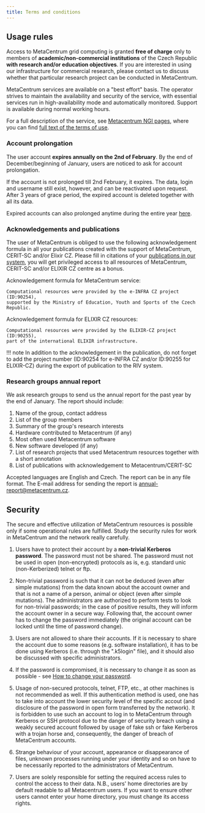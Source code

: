 ```yaml
---
title: Terms and conditions
---
```

## Usage rules

Access to MetaCentrum grid computing is granted **free of charge** only to members of **academic/non-commercial institutions** of the Czech Republic **with research and/or education objectives**. If you are interested in using our infrastructure for commercial research, please contact us to discuss whether that particular research project can be conducted in MetaCentrum.

MetaCentrum services are available on a "best effort" basis. The operator strives to maintain the availability and security of the service, with essential services run in high-availability mode and automatically monitored. Support is available during normal working hours.

For a full description of the service, see [Metacentrum NGI pages](https://www.metacentrum.cz), where you can find [full text of the terms of use](https://www.metacentrum.cz/en/about/rules/).

### Account prolongation

The user account **expires annually on the 2nd of February**. By the end of December/beginning of January, users are noticed to ask for account prolongation.

If the account is not prolonged till 2nd February, it expires. The data, login and username still exist, however, and can be reactivated upon request. After 3 years of grace period, the expired account is deleted together with all its data.

Expired accounts can also prolonged anytime during the entire year [here](https://metavo.metacentrum.cz/osobniv3/wayf/proxy.jsp?locale=en&target=https%3A%2F%2Fsignup.e-infra.cz%2Ffed%2Fregistrar%2F%3Fvo%3Dmeta%26locale%3Den).

### Acknowledgements and publications

The user of MetaCentrum is obliged to use the following acknowledgement formula in all your publications created with the support of MetaCentrum, CERIT-SC and/or Elixir CZ. Please fill in citations of your [publications in our system](https://publications.e-infra.cz/all-publications), you will get privileged access to all resources of MetaCentrum, CERIT-SC and/or ELIXIR CZ centre as a bonus.

Acknowledgement formula for MetaCentrum service:

    Computational resources were provided by the e-INFRA CZ project (ID:90254),
    supported by the Ministry of Education, Youth and Sports of the Czech Republic.

Acknowledgement formula for ELIXIR CZ resources:

    Computational resources were provided by the ELIXIR-CZ project (ID:90255),
    part of the international ELIXIR infrastructure.

!!! note
    In addition to the acknowledgement in the publication, do not forget to add the project number (ID:90254 for e-INFRA CZ and/or ID:90255 for ELIXIR-CZ) during the export of publication to the RIV system.
 
### Research groups annual report

We ask research groups to send us the annual report for the past year by the end of January. The report should include:

1. Name of the group, contact address
2. List of the group members
3. Summary of the group's research interests
3. Hardware contributed to Metacentrum (if any)
4. Most often used Metacentrum software
5. New software developed (if any)
6. List of research projects that used Metacentrum resources together with a short annotation
7. List of publications with acknowledgement to Metacentrum/CERIT-SC

Accepted languages are English and Czech. The report can be in any file format. The E-mail address for sending the report is annual-report@metacentrum.cz. 

## Security

The secure and effective utilization of MetaCentrum resources is possible only if some operational rules are fulfilled. Study the security rules for work in MetaCentrum and the network really carefully.

1. Users have to protect their account by a **non-trivial Kerberos password**. The password must not be shared. The password must not be used in open (non-encrypted) protocols as is, e.g. standard unic (non-Kerberized) telnet or ftp.
   
2. Non-trivial password is such that it can not be deduced (even after simple mutations) from the data known about the account owner and that is not a name of a person, animal or object (even after simple mutations). The administrators are authorized to perform tests to look for non-trivial passwords; in the case of positive results, they will inform the account owner in a secure way. Following that, the account owner has to change the password immediately (the original account can be locked until the time of password change).

3. Users are not allowed to share their accounts. If it is necessary to share the account due to some reasons (e.g. software installation), it has to be done using Kerberos (i.e. through the ".k5login" file), and it should also be discussed with specific administrators.

4. If the password is compromised, it is necessary to change it as soon as possible - see [How to change your password](../access/account#password-change).

5. Usage of non-secured protocols, telnet, FTP, etc., at other machines is not recommended as well. If this authentication method is used, one has to take into account the lower security level of the specific accout (and disclosure of the password in open form transferred by the network). It is forbidden to use such an account to log in to MetaCentrum through Kerberos or SSH protocol due to the danger of security breach using a weakly secured account followed by usage of fake ssh or fake Kerberos with a trojan horse and, consequently, the danger of breach of MetaCentrum accounts.

6. Strange behaviour of your account, appearance or disappearance of files, unknown processes running under your identity and so on have to be necessarily reported to the administrators of MetaCentrum.

7. Users are solely responsible for setting the required access rules to control the access to their data. N.B., users' home directories are by default readable to all Metacentrum users. If you want to ensure other users cannot enter your home directory, you must change its access rights.
